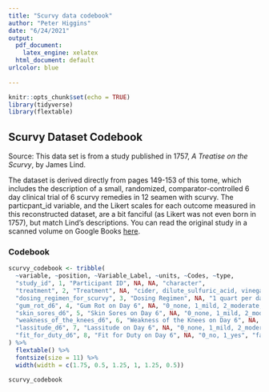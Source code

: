 ```yaml
---
title: "Scurvy data codebook"
author: "Peter Higgins"
date: "6/24/2021"
output:
  pdf_document: 
    latex_engine: xelatex
  html_document: default
urlcolor: blue
  
---
```


```r
knitr::opts_chunk$set(echo = TRUE)
library(tidyverse)
library(flextable)
```


## Scurvy Dataset Codebook

Source: This data set is from a study published in 1757, _A Treatise on the Scurvy_, by James Lind.

The dataset is derived directly from pages 149-153 of this tome, which includes the description of a small, randomized, comparator-controlled 6 day clinical trial of 6 scurvy remedies in 12 seamen with scurvy. The particpant_id variable, and the Likert scales for each outcome measured in this reconstructed dataset, are a bit fanciful (as Likert was not even born in 1757), but match Lind's descriptions. You can read the original study in a scanned volume on Google Books [here](https://www.google.com/books/edition/A_Treatise_on_the_Scurvy/oP1UEXWU7fsC?hl=en&gbpv=1&printsec=frontcover).

### Codebook

```r
scurvy_codebook <- tribble(
  ~variable, ~position, ~Variable_Label, ~units, ~Codes, ~type,
  "study_id", 1, "Participant ID", NA, NA, "character",
  "treatment", 2, "Treatment", NA, "cider, dilute_sulfuric_acid, vinegar, sea_water, citrus, purgative_mixture", "factor",
  "dosing_regimen_for_scurvy", 3, "Dosing Regimen", NA, "1 quart per day; 25 drops of elixir of vitriol, three times a day; two spoonfuls, three times daily; half pint daily; two lemons and an orange daily; a nutmeg-sized paste of garlic, mustard seed, horseradish, balsam of Peru, and gum myrrh three times a day", "factor",
  "gum_rot_d6", 4, "Gum Rot on Day 6", NA, "0_none, 1_mild, 2_moderate, 3_severe", "factor",
  "skin_sores_d6", 5, "Skin Sores on Day 6", NA, "0_none, 1_mild, 2_moderate, 3_severe", "factor",
  "weakness_of_the_knees_d6", 6, "Weakness of the Knees on Day 6", NA, "0_none, 1_mild, 2_moderate, 3_severe", "factor",
  "lassitude_d6", 7, "Lassitude on Day 6", NA, "0_none, 1_mild, 2_moderate, 3_severe", "factor",
  "fit_for_duty_d6", 8, "Fit for Duty on Day 6", NA, "0_no, 1_yes", "factor",
) %>% 
  flextable() %>% 
  fontsize(size = 11) %>% 
  width(width = c(1.75, 0.5, 1.25, 1, 1.25, 0.5))

scurvy_codebook

```
